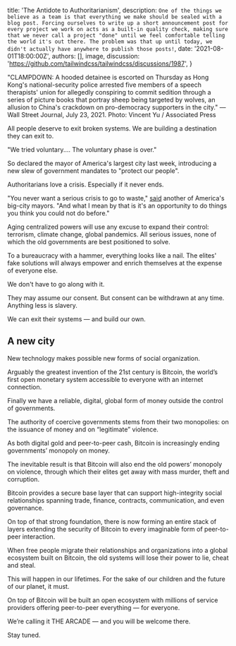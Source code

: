 
  title: 'The Antidote to Authoritarianism',
  description: `One of the things we believe as a team is that everything we make should be sealed with a blog post. Forcing ourselves to write up a short announcement post for every project we work on acts as a built-in quality check, making sure that we never call a project "done" until we feel comfortable telling the world it's out there. The problem was that up until today, we didn't actually have anywhere to publish those posts!`,
  date: '2021-08-01T18:00:00Z',
  authors: [],
  image,
  discussion: 'https://github.com/tailwindcss/tailwindcss/discussions/1987',
}

"CLAMPDOWN: A hooded detainee is escorted on Thursday as Hong Kong's
national-security police arrested five members of a speech
therapists' union for allegedly conspiring to commit sedition
through a series of picture books that portray sheep being targeted
by wolves, an allusion to China's crackdown on pro-democracy
supporters in the city." &mdash;Wall Street Journal, July 23, 2021.
Photo: Vincent Yu / Associated Press

All people deserve to exit broken systems.
We are building a destination they can exit to.

"We tried voluntary.... The voluntary phase is over."

So declared the mayor of America's largest city last week, introducing a new slew of government
mandates to "protect our people".

Authoritarians love a crisis. Especially if it never ends.

"You never want a serious crisis to go to waste," [said](https://www.youtube.com/watch?v=_mzcbXi1Tkk) another of America's big-city mayors. "And what I mean by that is it's
an opportunity to do things you think you could not do before."

Aging centralized powers will use any excuse to expand their control:
terrorism, climate change, global pandemics. All serious issues, none
of which the old governments are best positioned to solve.

To a bureaucracy with a hammer, everything looks like a nail. The
elites' fake solutions will always empower and enrich themselves at
the expense of everyone else.

We don't have to go along with it.

They may assume our consent. But consent can be withdrawn at any time.
Anything less is slavery.

We can exit their systems &mdash; and build our own.

## A new city

New technology makes possible new forms of social organization.

Arguably the greatest invention of the 21st century is Bitcoin, the world’s
first open monetary system accessible to everyone with
an internet connection.

Finally we have a reliable, digital, global form of money outside the
control of governments.

The authority of coercive governments stems from their two monopolies:
on the issuance of money and on “legitimate” violence.

As both digital gold and peer-to-peer cash, Bitcoin is increasingly
ending governments’ monopoly on money.

The inevitable result is that Bitcoin will also end the old powers’
monopoly on violence, through which their elites get away with mass
murder, theft and corruption.

Bitcoin provides a secure base layer that can support high-integrity
social relationships spanning trade, finance, contracts,
communication, and even governance.

On top of that strong foundation, there is now forming an entire stack of layers extending the security of Bitcoin to every imaginable form
of peer-to-peer interaction.

When free people migrate their relationships and organizations into a
global ecosystem built on Bitcoin, the old systems will lose their
power to lie, cheat and steal.

This will happen in our lifetimes. For the sake of our children and
the future of our planet, it must.

On top of Bitcoin will be built an open ecosystem with millions of
service providers offering peer-to-peer everything — for everyone.

We’re calling it <span className="font-bold text-pinkflamingo">THE ARCADE</span> &mdash; and you will be welcome there.

Stay tuned.
